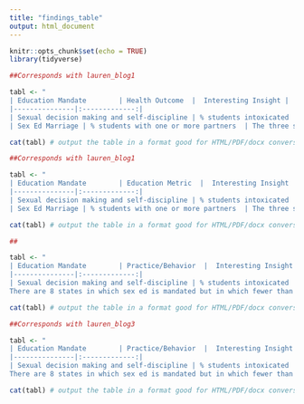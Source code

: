 ```yaml
---
title: "findings_table"
output: html_document
---
```


```r
knitr::opts_chunk$set(echo = TRUE)
library(tidyverse)
```

```r
##Corresponds with lauren_blog1

tabl <- "
| Education Mandate        | Health Outcome  |  Interesting Insight |
|---------------|:-------------:|
| Sexual decision making and self-discipline | % students intoxicated   |  Suggests that education on sexual decision making may not be effective, since those states where most students were intoxicated during their last sexual encounter do mandate this type of education. |
| Sex Ed Marriage | % students with one or more partners  | The three states in which the most students have had four or more sexual partners also mandate sex ed that emphasises waiting for marriage to have sex. |"

cat(tabl) # output the table in a format good for HTML/PDF/docx conversion
```
```r
##Corresponds with lauren_blog1

tabl <- "
| Education Mandate        | Education Metric  |  Interesting Insight
|---------------|:-------------:|
| Sexual decision making and self-discipline | % students intoxicated   |  Suggests that education on sexual decision making may not be effective, since those states where most students were intoxicated during their last sexual encounter do mandate this type of education. |
| Sex Ed Marriage | % students with one or more partners  | The three states in which the most students have had four or more sexual partners also mandate sex ed that emphasises waiting for marriage to have sex. |"

cat(tabl) # output the table in a format good for HTML/PDF/docx conversion
```

```r
##

tabl <- "
| Education Mandate        | Practice/Behavior  |  Interesting Insight |
|---------------|:-------------:|
| Sexual decision making and self-discipline | % students intoxicated   | 
There are 8 states in which sex ed is mandated but in which fewer than 70% of schools provide teachers strategies for teaching sex ed. In these states, teachers have a large amount of discretion. (However, it is unclear if this disparity between mandate and policy has an effect on student health. All of these 8 states have an STD index of 0.45 or lower, scoring better than about half of all states. In fact, one of the states, Vermont, has the lowest STD index of any state. By another metric, births per 1,000 girls, this result is less definitive: the states fall over a wide range, from 27.2 (Kentucky) to 8.8 (Vermont).) |"

cat(tabl) # output the table in a format good for HTML/PDF/docx conversion
```


```r
##Corresponds with lauren_blog3

tabl <- "
| Education Mandate        | Practice/Behavior  |  Interesting Insight |
|---------------|:-------------:|
| Sexual decision making and self-discipline | % students intoxicated   | 
There are 8 states in which sex ed is mandated but in which fewer than 70% of schools provide teachers strategies for teaching sex ed. In these states, teachers have a large amount of discretion. (However, it is unclear if this disparity between mandate and policy has an effect on student health. All of these 8 states have an STD index of 0.45 or lower, scoring better than about half of all states. In fact, one of the states, Vermont, has the lowest STD index of any state. By another metric, births per 1,000 girls, this result is less definitive: the states fall over a wide range, from 27.2 (Kentucky) to 8.8 (Vermont).) |"

cat(tabl) # output the table in a format good for HTML/PDF/docx conversion
```


